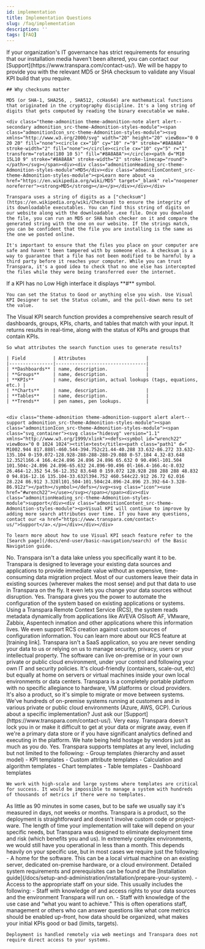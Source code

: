 ```yaml
---
id: implementation
title: Implementation Questions
slug: /faq/implementation
description: ''
tags: [FAQ]
---
```



<SearchWrapper>
<AccordionGroup>
  <Accordion title="How to obtain hash values for the Visual KPI installation?">
    If your organization's IT governance has strict requirements for ensuring that our installation media haven't been altered, you can contact our [Support](https://www.transpara.com/contact-us/). We will be happy to provide you with the relevant MD5 or SHA checksum to validate any Visual KPI build that you require.

    ## Why checksums matter

    MD5 (or SHA-1, SHA256, , SHA512, ccHas64) are mathematical functions that originated in the cryptography discipline. It's a long string of digits that gets computed by reading the binary executable we make.

    <div class="theme-admonition theme-admonition-note alert alert--secondary admonition_src-theme-Admonition-styles-module"><span class="admonitionIcon_src-theme-Admonition-styles-module"><svg xmlns="http://www.w3.org/2000/svg" width="20" height="20" viewBox="0 0 20 20" fill="none"><circle cx="10" cy="10" r="9" stroke="#8A8A8A" stroke-width="2" fill="none"></circle><circle cx="10" cy="5" r="1" transform="rotate(180 10 5)" fill="#8A8A8A"></circle><path d="M10 15L10 9" stroke="#8A8A8A" stroke-width="2" stroke-linecap="round"></path></svg></span><div><div class="admonitionHeading_src-theme-Admonition-styles-module">MD5</div><div class="admonitionContent_src-theme-Admonition-styles-module"><p>Learn more about <a href="https://en.wikipedia.org/wiki/MD5" target="_blank" rel="noopener noreferrer"><strong>MD5</strong></a></p></div></div></div>

    Transpara uses a string of digits as a ["checksum"](https://en.wikipedia.org/wiki/Checksum) to ensure the integrity of its downloadable executables. You can find this string of digits on our website along with the downloadable .exe file. Once you download the file, you can run an MD5 or SHA hash checker on it and compare the generated string with the one on our website. If the strings match, you can be confident that the file you are installing is the same as the one we posted online.

    It's important to ensure that the files you place on your computer are safe and haven't been tampered with by someone else. A checksum is a way to guarantee that a file has not been modified to be harmful by a third party before it reaches your computer. While you can trust Transpara, it's a good idea to check that no one else has intercepted the files while they were being transferred over the internet.
  </Accordion>

  <Accordion title="Can the # symbol be removed for a KPI with no Low-High interface?">
    If a KPI has no Low High interface it displays **#** symbol.

    You can set the Status to Good or anything else you wish. Use Visual KPI Designer to set the Status column, and the pull-down menu to set the value.    
  </Accordion>

  <Accordion title="Visual KPI Search: What Fields or Attributes Are Used?">
    The Visual KPI search function provides a comprehensive search result of dashboards, groups, KPIs, charts, and tables that match with your input. It returns results in real-time, along with the status of KPIs and groups that contain KPIs. 

    So what attributes the search function uses to generate results?

    | Field          | Attributes                      |
    |----------------|---------------------------------|
    | **Dashboards** | name, description.              |
    | **Groups**     | name, description.              |
    | **KPIs**       | name, description, actual lookups (tags, equations, etc.) |
    | **Charts**     | name, description.              |
    | **Tables**     | name, description.              |
    | **Trends**     | pen names, pen lookups.         |

  
    <div class="theme-admonition theme-admonition-support alert alert--support admonition_src-theme-Admonition-styles-module"><span class="admonitionIcon_src-theme-Admonition-styles-module"><span class="svg_container"><svg class="hidesvg" version="1.1" xmlns="http://www.w3.org/1999/xlink"><defs><symbol id="wrench22" viewBox="0 0 1024 1024"><title>test</title><path class="path1" d=" M1002.944 817.888l-460.544-394.752c21.44-40.288 33.632-86.272 33.632-135.104 0-159.072-128.928-288-288-288-29.088 0-57.184 4.32-83.648 12.352l166.4 166.4c24.896 24.896 24.896 65.632 0 90.496l-101.504 101.504c-24.896 24.896-65.632 24.896-90.496 0l-166.4-166.4c-8.032 26.464-12.352 54.56-12.352 83.648 0 159.072 128.928 288 288 288 48.832 0 94.816-12.16 135.104-33.632l394.752 460.544c22.912 26.72 62.016 28.224 86.912 3.328l101.504-101.504c24.896-24.896 23.392-64-3.328-86.912z"></path></symbol></defs></svg><svg class="icon"><use href="#wrench22"></use></svg></span></span><div><div class="admonitionHeading_src-theme-Admonition-styles-module">support</div><div class="admonitionContent_src-theme-Admonition-styles-module"><p>Visual KPI will continue to improve by adding more search attributes over time. If you have any questions, contact our <a href="https://www.transpara.com/contact-us/">Support</a>.</p></div></div></div>

    To learn more about how to use Visual KPI seach feature refer to the [Search page](/docs/end-user/basic-navigation/search) of the Basic Navigation guide.
  </Accordion>

  <Accordion title="Do I have to move or migrate all of my data into the Transpara platform?">
    No. Transpara isn't a data lake unless you specifically want it to be. Transpara is designed to leverage your existing data sources and applications to provide immediate value without an expensive, time-consuming data migration project. Most of our customers leave their data in existing sources (wherever makes the most sense) and put that data to use in Transpara on the fly. It even lets you change your data sources without disruption.
  </Accordion>

  <Accordion title="Can you automate the system (initial and ongoing configuration)?">
    Yes. Transpara gives you the power to automate the configuration of the system based on existing applications or systems. Using a Transpara Remote Context Service (RCS), the system reads metadata dynamically from applications like AVEVA OSIsoft AF, VMware, Zabbix, Aspentech inmation and other applications where this information lives. We even support RCS creation against custom sources of configuration information. You can learn more about our RCS feature at [training link].
  </Accordion>

  <Accordion title="Is this a SaaS application or can we host it ourselves (on-premise or our own cloud)?">
    Transpara isn't a SaaS application, so you are never sending your data to us or relying on us to manage security, privacy, users or your intellectual property. The software can live on-premise or in your own private or public cloud environment, under your control and following your own IT and security policies. It's cloud-friendly (containers, scale-out, etc) but equally at home on servers or virtual machines inside your own local environments or data centers.
  </Accordion>

  <Accordion title="How easy is it to move Transpara between platforms (e.g. to new hardware, from on-premise to cloud, or between different cloud providers)?">
    Transpara is a completely portable platform with no specific allegiance to hardware, VM platforms or cloud providers. It's also a product, so it's simple to migrate or move between systems. We've hundreds of on-premise systems running at customers and in various private or public cloud environments (Azure, AWS, GCP). Curious about a specific implementation? Just ask our [Support](https://www.transpara.com/contact-us/).
  </Accordion>

  <Accordion title="How easy is it to move Transpara out of the stack if we're unhappy (export data, etc)?">
    Very easy. Transpara doesn't lock you in or make it difficult to get at your data or migrate away, even if we're a primary data store or if you have significant analytics defined and executing in the platform. We hate being held hostage by vendors just as much as you do.
  </Accordion>

  <Accordion title="Do you support templates?">
    Yes. Transpara supports templates at any level, including but not limited to the following: 
    - Group templates (hierarchy and asset model) 
    - KPI templates 
    - Custom attribute templates 
    - Calculation and algorithm templates 
    - Chart templates 
    - Table templates 
    - Dashboard templates
    
    We work with high-scale and large systems where templates are critical for success. It would be impossible to manage a system with hundreds of thousands of metrics if there were no templates.
  </Accordion>

  <Accordion title="How long does a typical implementation take?">
    As little as 90 minutes in some cases, but to be safe we usually say it's measured in days, not weeks or months. Transpara is a product, so the deployment is straightforward and doesn't involve custom code or project-ware. The length of time your implementation will take will depend on your specific needs, but Transpara was designed to eliminate deployment time and risk (which benefits you and us). In extremely complex environments, we would still have you operational in less than a month.
  </Accordion>

  <Accordion title="What customer resources are required for implementation?">
    This depends heavily on your specific use, but in most cases we require just the following: 
    - A home for the software. This can be a local virtual machine on an existing server, dedicated on-premise hardware, or a cloud environment. Detailed system requirements and prerequisites can be found at the [Installation guide](/docs/setup-and-administration/installation/prepare-your-system).
    - Access to the appropriate staff on your side. This usually includes the following: 
        - Staff with knowledge of and access rights to your data sources and the environment Transpara will run on.
        - Staff with knowledge of the use case and “what you want to achieve.” This is often operations staff, management or others who can answer questions like what core metrics should be enabled up-front, how data should be organized, what makes your initial KPIs good or bad (limits, targets). 
        
    Deployment is handled remotely via web meetings and Transpara does not require direct access to your systems.
  </Accordion>

</AccordionGroup>
</SearchWrapper>
